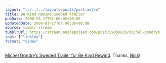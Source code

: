 ```yaml
---
layout: "../../../layouts/posts/post.astro"
title: Be Kind Rewind Sweded Trailer
pubDate: 2008-03-17T07:00:05+00:00
updatedDate: 2008-03-17T07:00:05+00:00
source: tumblr stream
tumblrUrl: https://stream.anglepoised.com/post/29058830/michel-gondrys-sweded-trailer-for-be-kind-rewind
tags: ["linklog"]
format: "video"
---
```



<YouTube id="https://www.youtube.com/watch?v=-B0dJQ35rDs" />

[Michel Gondry&rsquo;s Sweded Trailer for Be Kind Rewind][1]. Thanks, [Nick][2]!

[1]: https://www.youtube.com/watch?v=-B0dJQ35rDs
[2]: http://tumblr.nickandjess.co.uk/
